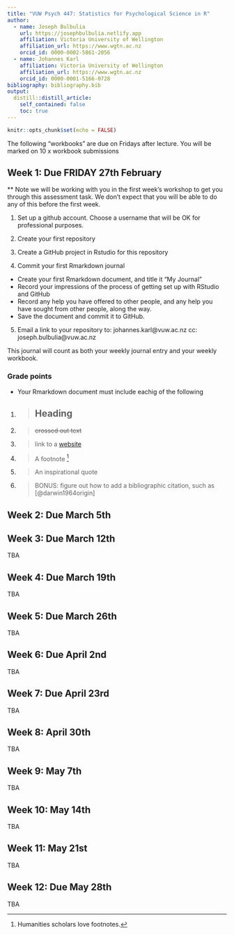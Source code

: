 ```yaml
---
title: "VUW Psych 447: Statistics for Psychological Science in R"
author:
  - name: Joseph Bulbulia
    url: https://josephbulbulia.netlify.app
    affiliation: Victoria University of Wellington
    affiliation_url: https://www.wgtn.ac.nz
    orcid_id: 0000-0002-5861-2056
  - name: Johannes Karl 
    affiliation: Victoria University of Wellington
    affiliation_url: https://www.wgtn.ac.nz
    orcid_id: 0000-0001-5166-0728
bibliography: bibliography.bib
output:
  distill::distill_article:
    self_contained: false
    toc: true
---
```




```r
knitr::opts_chunk$set(echo = FALSE)
```


The following "workbooks" are due on Fridays after lecture. You will be marked on 10 x workbook submissions

## Week 1: Due FRIDAY 27th February

** Note we will be working with you in the first week's workshop to get you through this assessment task. We don't expect that you will be able to do any of this before the first week. 

  1.  Set up a github account. Choose a username that will be OK for professional purposes.

  2.  Create your first repository
  
  3.  Create a GitHub project in Rstudio for this repository

  4.  Commit your first  Rmarkdown journal
  - Create your first Rmarkdown document, and title it "My Journal" 
  - Record your impressions of the process of getting set up with RStudio and GitHub
  - Record any help you have offered to other people, and any help you have sought from other people, along the way. 
  - Save the document and commit it to GitHub. 

  5.  Email a link to your repository to: 
  johannes.karl@vuw.ac.nz 
  cc: joseph.bulbulia@vuw.ac.nz 
  
This journal will count as both your weekly journal entry and your weekly workbook.  


### Grade points

- Your Rmarkdown document must include eachig of the following 

1.
> ## Heading

2.
> ~~crossed out text~~

3.
> link to a [website](https://www.theonion.com/)

4.
> A footnote ^[Humanities scholars love footnotes.]

5. 
> An inspirational quote

6. 
> BONUS: figure out how to add a bibliographic citation, such as [@darwin1964origin]




## Week 2: Due March 5th




## Week 3: Due March 12th
TBA


## Week 4: Due March 19th
TBA

## Week 5: Due March 26th
TBA

## Week 6: Due April 2nd
TBA

## Week 7: Due April 23rd 
TBA

## Week 8: April 30th 
TBA

## Week 9: May 7th
TBA

## Week 10: May 14th
TBA

## Week 11: May 21st
TBA

## Week 12: Due May 28th
TBA










